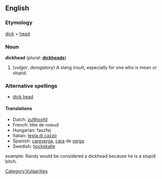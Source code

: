 ==English==

===Etymology===
[[dick]] + [[head]]

===Noun===
'''dickhead'''  (''plural:'' '''[[dickheads]]''')
# (''vulgar'', ''derogatory'') A slang insult, especially for one who is mean or stupid.

===Alternative spellings===
*[[dick head]]

====Translations====
*Dutch: [[zulthoofd]]
*French: tête de noeud
*Hungarian: faszfej
*Italian: [[testa di cazzo]]
*Spanish: [[careverga]], [[cara]] de [[verga]]
*Swedish: [[tjockskalle]] {{c}}

[[Category:Vulgarities]]

example: Randy would be considered a dickhead because he is a stupid bitch.